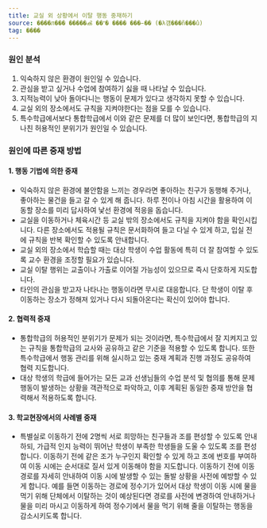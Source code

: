 ```yaml
---
title: 교실 외 상황에서 이탈 행동 중재하기
source: ����л��� �����ൿ ��ʺ� ���� ���̵�� (�λ걤���ñ���û)
tag: ����
---
```


### 원인 분석

1. 익숙하지 않은 환경이 원인일 수 있습니다.
2. 관심을 받고 싶거나 수업에 참여하기 싫을 때 나타날 수 있습니다.
3. 지적능력이 낮아 돌아다니는 행동이 문제가 있다고 생각하지 못할 수 있습니다.
4. 교실 외의 장소에서도 규칙을 지켜야한다는 점을 모를 수 있습니다.
5. 특수학급에서보다 통합학급에서 이와 같은 문제를 더 많이 보인다면, 통합학급의 지나친 허용적인 분위기가 원인일 수 있습니다.

### 원인에 따른 중재 방법

#### 1. 행동 기법에 의한 중재

- 익숙하지 않은 환경에 불안함을 느끼는 경우라면 좋아하는 친구가 동행해 주거나, 좋아하는 물건을 들고 갈 수 있게 해 줍니다. 하루 전이나 아침 시간을 활용하여 이동할 장소를 미리 답사하여 낯선 환경에 적응을 돕습니다.
- 교실을 이동하거나 체육시간 등 교실 밖의 장소에서도 규칙을 지켜야 함을 확인시킵니다. 다른 장소에서도 적용될 규칙은 문서화하여 들고 다닐 수 있게 하고, 입실 전에 규칙을 반복 확인할 수 있도록 안내합니다.
- 교실 외의 장소에서 학습할 때는 대상 학생이 수업 활동에 특히 더 잘 참여할 수 있도록 교수 환경을 조정할 필요가 있습니다.
- 교실 이탈 행위는 교출이나 가출로 이어질 가능성이 있으므로 즉시 단호하게 지도합니다.
- 타인의 관심을 받고자 나타나는 행동이라면 무시로 대응합니다. 단 학생이 이탈 후 이동하는 장소가 정해져 있거나 다시 되돌아온다는 확신이 있어야 합니다.

#### 2. 협력적 중재

- 통합학급의 허용적인 분위기가 문제가 되는 것이라면, 특수학급에서 잘 지켜지고 있는 규칙을 통합학급의 교사와 공유하고 같은 기준을 적용할 수 있도록 합니다. 또한 특수학급에서 행동 관리를 위해 실시하고 있는 중재 계획과 진행 과정도 공유하여 협력 지도합니다.
- 대상 학생의 학급에 들어가는 모든 교과 선생님들의 수업 분석 및 협의를 통해 문제행동이 발생하는 상황을 객관적으로 파악하고, 이후 계획된 동일한 중재 방안을 협력해서 적용하도록 합니다.

#### 3. 학교현장에서의 사례별 중재

- 특별실로 이동하기 전에 2명씩 서로 희망하는 친구들과 조를 편성할 수 있도록 안내하되, 가급적 인지 능력이 뛰어난 학생이 부족한 학생들을 도울 수 있도록 조를 편성합니다. 이동하기 전에 같은 조가 누구인지 확인할 수 있게 하고 조에 번호를 부여하여 이동 시에는 순서대로 질서 있게 이동해야 함을 지도합니다. 이동하기 전에 이동 경로를 자세히 안내하여 이동 시에 발생할 수 있는 돌발 상황을 사전에 예방할 수 있게 합니다. 예를 들면 이동하는 경로에 정수기가 있어서 대상 학생이 이동 시에 물을 먹기 위해 단체에서 이탈하는 것이 예상된다면 경로를 사전에 변경하여 안내하거나 물을 미리 마시고 이동하게 하여 정수기에서 물을 먹기 위해 줄을 이탈하는 행동을 감소시키도록 합니다.

